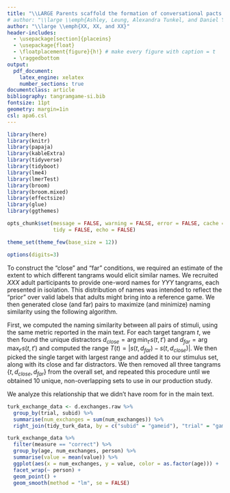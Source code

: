 ```yaml
---
title: "\\LARGE Parents scaffold the formation of conversational pacts with their children (SOM-R)"
# author: "\\large \\emph{Ashley, Leung, Alexandra Tunkel, and Daniel Yurovsky}"
author: "\\large \\emph{XX, XX, and XX}"
header-includes:
  - \usepackage[section]{placeins}
  - \usepackage{float}
  - \floatplacement{figure}{h!} # make every figure with caption = t
  - \raggedbottom
output: 
  pdf_document:
    latex_engine: xelatex
    number_sections: true
documentclass: article
bibliography: tangramgame-si.bib
fontsize: 11pt
geometry: margin=1in
csl: apa6.csl
---
```


```r
library(here)
library(knitr)
library(papaja)
library(kableExtra)
library(tidyverse)
library(tidyboot)
library(lme4)
library(lmerTest)
library(broom)
library(broom.mixed)
library(effectsize)
library(glue)
library(ggthemes)

opts_chunk$set(message = FALSE, warning = FALSE, error = FALSE, cache = TRUE, 
               tidy = FALSE, echo = FALSE)

theme_set(theme_few(base_size = 12))

options(digits=3)
```

\renewcommand\thesection{S\arabic{section}}
\renewcommand{\thetable}{S\arabic{table}}  
\renewcommand{\thefigure}{S\arabic{figure}}

\section{Norming Experiment}

To construct the "close" and "far" conditions, we required an estimate of the extent to which different tangrams would elicit similar names.
We recruited $XXX$ adult participants to provide one-word names for $YYY$ tangrams, each presented in isolation.
This distribution of names was intended to reflect the  "prior" over valid labels that adults might bring into a reference game. 
We then generated close (and far) pairs to maximize (and minimize) naming similarity using the following algorithm.

First, we computed the naming similarity between all pairs of stimuli, using the same metric reported in the main text.
For each target tangram $t$, we then found the unique distractors $d_{close} = \arg \min_{t'}s(t, t')$ and $d_{far} = \arg \max_{t'} s(t, t')$ and computed the range $T(t) = |s(t, d_{far}) - s(t, d_{close})|$. 
We then picked the single target with largest range and added it to our stimulus set, along with its close and far distractors.
We then removed all three tangrams $\{t, d_{close}, d_{far}\}$ from the overall set, and repeated this procedure until we obtained 10 unique, non-overlapping sets to use in our production study.

\section{Comprehensibility decreases with exchange length}

We analyze this relationship that we didn't have room for in the main text.

```r
turk_exchange_data <- d.exchanges.raw %>% 
  group_by(trial, subid) %>% 
  summarise(num_exchanges = sum(num_exchanges)) %>% 
  right_join(tidy_turk_data, by = c("subid" = "gameid"), "trial" = "gametrial")

turk_exchange_data %>%
  filter(measure == "correct") %>%
  group_by(age, num_exchanges, person) %>%
  summarise(value = mean(value)) %>%
  ggplot(aes(x = num_exchanges, y = value, color = as.factor(age))) +
  facet_wrap(~ person) +
  geom_point() + 
  geom_smooth(method = "lm", se = FALSE)
```

\newpage

\section*{References}

\begingroup
\setlength{\parindent}{-0.5in}
\setlength{\leftskip}{0.5in}
\noindent
<div id = "refs"></div>
\endgroup